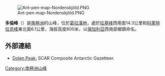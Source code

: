 {{unreferenced|time=2013-10-27T05:40:19+00:00}}
[[Image:Ant-pen-map-Nordenskjöld.PNG|thumb]]

'''多倫峰'''（{{lang-en|Dolen Peak}}）是[[南極洲|南極洲]]的山峰，位於[[葛拉漢地|葛拉漢地]]，處於[[拉基峰|拉基峰]]西南面14.3公里和[[科萊特拉克峰|科萊特拉克峰]]東北面6.1公里，海拔高度800米，以[[保加利亞|保加利亞]]西南部鄉鎮命名。

{{coord|64|19|11|S|59|38|31|W|display=title}}

==外部連結==
* [http://data.aad.gov.au/aadc/gaz/scar/display_name.cfm?gaz_id=137281 Dolen Peak.]{{Wayback|url=http://data.aad.gov.au/aadc/gaz/scar/display_name.cfm?gaz_id=137281 |date=20120614040313 }} SCAR Composite Antarctic Gazetteer.

{{DEFAULTSORT:Dolen Peak}}
[[Category:南極洲山峰|Category:南極洲山峰]]


{{NordenskjöldCoast-geo-stub}}